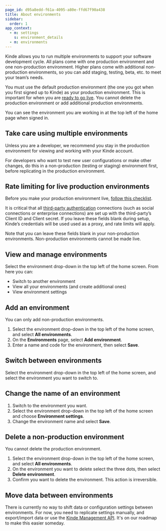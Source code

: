 ```yaml
---
page_id: d95a8edd-f61a-4095-a80e-ffd67f90a438
title: About environments
sidebar:
  order: 1
app_context:
  - m: settings
    s: environment_details
  - m: environments
---
```


Kinde allows you to run multiple environments to support your software development cycle. All plans come with one production environment and one non-production environment. Higher plans come with additional non-production environments, so you can add staging, testing, beta, etc. to meet your team’s needs.

<Aside>

You must use the default production environment (the one you got when you first signed up to Kinde) as your production environment. This is important for when you are [ready to go live](/build/environments/production-to-live/). You cannot delete the production environment or add additional production environments.

</Aside>

You can see the environment you are working in at the top left of the home page when signed in.

## Take care using multiple environments

Unless you are a developer, we recommend you stay in the production environment for viewing and working with your Kinde account.

For developers who want to test new user configurations or make other changes, do this in a non-production (testing or staging) environment first, before replicating in the production environment.

## Rate limiting for live production environments

Before you make your production environment live, [follow ](/build/environments/production-to-live/)[this checklist](/build/environments/production-to-live/).

It is critical that all [third-party authentication](/authenticate/authentication-methods/set-up-user-authentication/) connections (such as social connections or enterprise connections) are set up with the third-party’s Client ID and Client secret. If you leave these fields blank during setup, Kinde’s credentials will be used used as a proxy, and rate limits will apply.

Note that you can leave these fields blank in your non-production environments. Non-production environments cannot be made live.

## View and manage environments

Select the environment drop-down in the top left of the home screen. From here you can:
- Switch to another environment
- View all your environments (and create additional ones)
- View environment settings

## Add an environment

You can only add non-production environments.

1. Select the environment drop-down in the top left of the home screen, and select **All environments**.
2. On the **Environments** page, select **Add environment**. 
3. Enter a name and code for the environment, then select **Save**.

## Switch between environments

Select the environment drop-down in the top left of the home screen, and select the environment you want to switch to.

## Change the name of an environment

1. Switch to the environment you want. 
2. Select the environment drop-down in the top left of the home screen and choose **Environment settings**.
3. Change the environment name and select **Save**.

## Delete a non-production environment

You cannot delete the production environment.

1. Select the environment drop-down in the top left of the home screen, and select **All environments**.
2. On the environment you want to delete select the three dots, then select **Delete environment**.
3. Confirm you want to delete the environment. This action is irreversible.

## Move data between environments

There is currently no way to shift data or configuration settings between environments. For now, you need to replicate settings manually, and export/import data or use the [Kinde Management API](https://docs.kinde.com/kinde-apis/management/). It's on our roadmap to make this easier someday.
